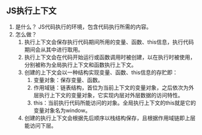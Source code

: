## JS执行上下文
1. 是什么？
   JS代码执行的环境，包含代码执行所需的内容。
2. 怎么做？
   1. 执行上下文会保存执行代码期间所用的变量、函数、this信息，执行代码期间会从其中进行取用。
   2. 执行上下文会在代码开始运行或函数调用时被创建，以在执行时被使用，分别被称为全局执行上下文和函数执行上下文。
   3. 创建的上下文会以一种结构实现变量、函数、this信息的存贮即：
      1. 变量对象：保存变量、函数。
      2. 作用域链：链表结构，首位为当前上下文的变量对象，之后依次为外层执行上下文的变量对象，它实现内层对外层数据的访问特性。
      3. this：当前执行代码所能访问的对象。全局执行上下文的this就是它的变量对象名为window。
   4. 创建的执行上下文会根据先后顺序以栈结构保存，且根据作用域链即上层能访问下层。
